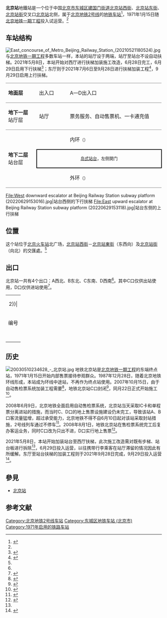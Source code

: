 {{NoteTA |G1=Railway}}
{{otheruses|北京站 (消歧義)}}
{{Infobox station
| name = 北京站
| eng_name = Beijing Zhan<br />(Beijing Railway Station)<ref name=map2021>{{cite web|url=https://www.bjsubway.com/subway/images/luwangtu.png|title=北京城市轨道交通线网图|date=2021-12-31|access-date=2021-12-30|archive-date=2021-12-31|archive-url=https://web.archive.org/web/20211231004642/https://www.bjsubway.com/subway/images/luwangtu.png}}</ref>
| linecolour = {{北京地铁颜色|2}}
| image = Platform of L2 Beijing Railway Station (20201224162315).jpg
| caption = 地铁北京站站台
| other_name = 
| country = {{PRC}}
| borough = [[北京市|北京市]][[东城区_(北京市)|东城区]][[建国门街道|建国门街道]]
| address = [[北京站西街|北京站西街]]、[[北京站东街|北京站东街]]、[[北京站街|北京站街]]交叉口[[北京站|北京站]]北侧
| coordinates = {{Coord|39.903545|116.420935|type:railwaystation_region:CN-11_source:GoogleMaps|display=inline,title}}
| elevation = 
| operator = [[北京市地铁运营有限公司|北京市地铁运营有限公司]]
| lines = {{北京地铁线路名|2|SL}}
| distance = 
| platform = 1座[[岛式站台|岛式站台]]
| tracks = 2条
| bus_routes = 
| bus_stands = 
| connections = {{rint|cn|rail}} [[北京站|北京站]]<br />公交站：北京站西、北京站东、北京站前街
| structure = 地下车站
| hall = 分离式站厅
| depth = 
| levels = 
| interchange = 
| exits = 4個
| architect = 
| architectural_style = 
| colour = 
| type = 
| status = 运营中
| code = 210
| classification = 
| website = 
| built = 
| opened = 1971年1月15日（试运营）<ref name=opening>{{cite web |title=地铁公司1971 -- 1980年地铁大事记 |url=http://bjsubway.com/node/1842 |website=北京地铁 |accessdate=2020-11-14 |archiveurl=https://web.archive.org/web/20101231221907/http://bjsubway.com/node/1842 |archivedate=2010-12-31 |dead-url=no }}</ref>
| pass_year = 
| passengers = 25万人次<small>（2016年9月30日）</small><ref>{{cite news|url=http://www.bjsubway.com/news/qyxw/yyzd/2016-10-07/126926.html|title=国庆假日期间15条线路运送乘客3896.16万人次|publisher=[[北京市地铁运营有限公司|北京市地铁运营有限公司]]|date=2016-10-07|accessdate=2016-12-08|archive-date=2016-12-09|archive-url=https://web.archive.org/web/20161209015552/http://www.bjsubway.com/news/qyxw/yyzd/2016-10-07/126926.html|dead-url=no}}</ref>
| pass_system = 
| pass_rank = 
| mpassengers = 
| trains = 
| station_hours = 
| hours = 
| first = {{北京地铁线路名|2|S}}
:外环：05:15
:内环：05:12
| last = {{北京地铁线路名|2|S}}
:外环：22:36
:外环往{{站|积水潭}}：23:21
:内环：22:35
:内环往{{站|西直门}}：23:23
| adjacent = {{adjacent stations|system=北京地铁|line=2|left=崇文门|right=建国门|note-left=1.023km|note-mid=距离[[西直门站|西直门]]10.543km|note-right=0.945km}}
| route_map = {{Routemap|inline=yes|map=
utSTRf\utSTRg~~ ~~{{rmr|Licon=U|{{stl|北京地铁|崇文门}}}}
utSTR+BSl\utSTR+BSr
utSTR+BSl\utSTR+BSr
utSTRc2\utABZg3\utABZg2\utSTRc3
utSTR+1\utABZg2!~utSTRc4\utABZg3!~utSTRc1\utSTR+4
utSTR\utABZg+1\utABZg+4\utSTR
utSTR\utSTR\utSTR\utSTR
utSTR2\utENDEe\utENDEe\utSTR3
utSTRc1\utSTR+4\utSTR+1\utSTRc4
utSTRf\utSTRg~~ ~~{{rmr|Licon=D|{{stl|北京地铁|建国门}}}}
}}
}}
'''北京站'''地鐵站是一个位于中国[[北京市|北京市]][[东城区_(北京市)|东城区]][[建国门街道|建国门街道]][[北京站西街|北京站西街]]、[[北京站东街|北京站东街]]、[[北京站街|北京站街]]交叉口[[北京站|北京站]]北侧，属于[[北京地铁|北京地铁]][[北京地铁2号线|2号线]]的[[地铁车站|地铁车站]]<ref name=station>{{cite web |title=2号线 北京地铁官方网站 |url=https://www.bjsubway.com/station/xltcx/line2/2013-08-26/267.html |website=北京地铁 |accessdate=2020-11-14 |archive-date=2020-11-24 |archive-url=https://web.archive.org/web/20201124233357/http://bjsubway.com/station/xltcx/line2/2013-08-26/267.html }}</ref>，1971年1月15日随[[北京地铁一期工程|北京地铁一期工程]]投入试运营。<ref name=opening/>

==车站结构==
[[File:East_concourse_of_Metro_Beijing_Railway_Station_(20210521180524).jpg|thumb]]
与[[北京地铁一期工程|北京地铁一期工程]]多数车站一样，本站的站厅设于两端，站厅至站台不设自动扶梯。2021年5月8日，本站开始对西厅进行扶梯加装施工改造，6月28日完工，6月29日启用下行扶梯<ref>{{cite web|url=https://www.163.com/dy/article/GE06QFS305424KLK.html|title=再也不用拎行李下楼梯了！地铁北京站西厅增设扶梯今日投用|publisher=[[北京交通广播|1039调查团]]|date=2021-06-29|accessdate=2021-10-03|archive-date=2021-10-03|archive-url=https://web.archive.org/web/20211003014513/https://www.163.com/dy/article/GE06QFS305424KLK.html}}</ref>；东厅则于2021年7月6日至9月28日进行扶梯加装工程<ref name=escalator>{{cite news|url=http://bj.people.com.cn/n2/2021/0508/c82840-34714709.html|title=地铁2号线北京站加装自动扶梯|work=[[北京晚报|北京晚报]]|date=2021-05-08|accessdate=2021-05-13|archive-date=2021-05-13|archive-url=https://web.archive.org/web/20210513064509/http://bj.people.com.cn/n2/2021/0508/c82840-34714709.html}}</ref>，9月29日启用上行扶梯。
{|cellspacing=0 cellpadding=3
|style="border-top:solid 1px gray;border-bottom:solid 1px gray;" width=100|'''地面层'''<br />
|style="border-top:solid 1px gray;border-bottom:solid 1px gray;" width=100|出入口
|style="border-top:solid 1px gray;border-bottom:solid 1px gray;" width=350|A—D出入口
|-
|style="border-bottom:solid 1px gray;"|'''地下一层'''<br />站厅层
|style="border-bottom:solid 1px gray;"|站厅
|style="border-bottom:solid 1px gray;"|票务服务、自动售票机、一卡通充值
|-
|style="border-bottom:solid 1px gray;" rowspan=3|'''地下二层'''<br />站台层
|{{arrow|L}}
|{{北京地铁线路名|2|c}}内环<small>（{{站|崇文门}}）</small>
|-
|style="border-right:solid 2px black;border-left:solid 2px black;border-top:solid 2px black;border-bottom:solid 2px black;" colspan=2|<center><small>[[岛式站台|岛式站台]]，左侧開门</small></center>
|-
|style="border-bottom:solid 1px gray;"|{{arrow|R}}
|style="border-bottom:solid 1px gray;"|{{北京地铁线路名|2|c}}外环<small>（{{站|建国门}}）</small>
|}
<gallery>
File:West downward escalator at Beijing Railway Station subway platform (20220629153016).jpg|站台西侧的下行扶梯
File:East upward escalator at Beijing Railway Station subway platform (20220629153118).jpg|站台东侧的上行扶梯
</gallery>

==位置==
这个站位于[[北京火车站|北京火车站]]北广场，[[北京站西街|北京站西街]]－[[北京站東街|北京站東街]]（东西向）及[[北京站街|北京站街]]（向北）的交匯處。<ref name=station/>

==出口==
北京站一共有4个出口：A西北、B东北、C东南、D西南<ref name=station/>。其中C口仅供出站使用，D口仅供进站使用<ref>{{cite news|url=https://news.sina.com.cn/o/2009-02-05/130015116321s.shtml|title=地铁北京站D口进C口出|work=[[北京晚报|北京晚报]]|date=2009-02-05|accessdate=2021-05-13|archive-date=2021-05-13|archive-url=https://web.archive.org/web/20210513065103/https://news.sina.com.cn/o/2009-02-05/130015116321s.shtml}}</ref>。
{| class="wikitable"
| colspan="5" align="center" bgcolor={{北京地铁颜色|2}}|
|-
! 编号
! 指示
! 建议前往的目的地
! 图片
! 无障碍设施图片
|-
| {{港鐵出口|A|附=輪}} 
| 
|[[全国妇联|全国妇联]]、[[北京市政协|北京市政协]]、[[建国门街道|建国门街道]]办事处、[[长安大戏院|长安大戏院]]、宝辰饭店、国际饭店、三元金安大酒店、北京市东城区职业教育中心学校 
| [[File:Exit_A_of_Metro_Beijing_Railway_Station_(20210517115652).jpg|150px]] 
| [[File:Barrier-free_facilities_at_Exit_A_of_Beijing_Subway_Beijing_Railway_Station.jpg|150px]]
|-
| {{港鐵出口|B}}  
| 
| [[中粮|中粮]]广场、[[中国铁路北京局集团有限公司|中国铁路北京局集团有限公司]]北京办事处、北京站地区管理处、[[恒基中心|恒基中心]]、[[中华人民共和国海关总署|中华人民共和国海关总署]]、[[中国社会科学院|中国社会科学院]]、[[国家旅游局|国家旅游局]] 
| [[File:Exit_B_of_Metro_Beijing_Railway_Station_(20210521182139).jpg|150px]] 
| {{n/a}}
|-
| {{港鐵出口|C}}  
| 
| [[信通大厦|信通大厦]]、[[北京站|北京站]]出站口 
| [[File:Exit_C_of_Metro_Beijing_Railway_Station_(20210521183302).jpg|150px]] 
| {{n/a}}
|-
| {{港鐵出口|D}}
|  
| 2号线 
| [[File:Entrance_D_of_Metro_Beijing_Railway_Station_(20210521181500).jpg|150px]]
|{{n/a}}
|-
| colspan="5" bgcolor="#EEEEEE" | {{港鐵出口|註=輪}}
|}

== 历史 ==
[[File:20030510234628_-_北京站.jpg|thumb]]
地铁北京站是[[北京地铁一期工程|北京地铁一期工程]]的东端终点站，1971年1月15日开始内部售票接待参观群众。1987年12月28日，随着北京地铁环线形成，本站成为环线中途站，不再作为终点站使用。2007年10月15日，由于自动售检票系统加装工程需要<ref>{{cite news|url=http://news.sohu.com/20070830/n251857040.shtml|title=北京站地铁不再承担过街通道功能|work=[[北京日报|北京日报]]|date=2007-08-30|accessdate=2021-05-13|archive-date=2021-05-13|archive-url=https://web.archive.org/web/20210513130140/http://news.sohu.com/20070830/n251857040.shtml}}</ref>，地铁北京站C口封闭<ref>{{cite news|url=http://news.sohu.com/20071011/n252601889.shtml|title=地铁北京站东南口 本月15日开工改造|work=[[北京晚报|北京晚报]]|date=2007-10-11|accessdate=2021-05-13|archive-date=2018-12-13|archive-url=https://web.archive.org/web/20181213235038/http://news.sohu.com/20071011/n252601889.shtml}}</ref>，同月22日正式开始施工<ref>{{cite news|url=http://news.sohu.com/20071022/n252790818.shtml|title=地铁北京站东南口开始改造|publisher=[[中国新闻网|中国新闻网]]|date=2007-10-22|accessdate=2021-05-13|archive-date=2021-05-13|archive-url=https://web.archive.org/web/20210513104402/http://news.sohu.com/20071022/n252790818.shtml}}</ref>。

2008年6月9日，北京地铁全面启用自动售检票系统，北京站当天采取IC卡和单程票分离进站的措施，而当时C、D口的地上售票设施建设仍未完工，导致该站A、B口客流量猛增，超过承受能力，北京地铁不得不自6月10日起对该站采取封站措施，2号线列车通过不停车<ref>{{cite news|url=http://news.sohu.com/20080610/n257397714.shtml|title=地铁北京站今日起封站 2号线列车通过不停|work=[[法制晚报|法制晚报]]|date=2008-06-10|accessdate=2021-05-13|archive-date=2021-05-13|archive-url=https://web.archive.org/web/20210513071045/http://news.sohu.com/20080610/n257397714.shtml}}</ref>。2008年8月1日，地铁北京站在售检票系统完工后复办客运业务，同时C口改为只出不进，D口实行地上售票<ref>{{cite news|url=http://news.sohu.com/20080802/n258540174.shtml|title=地铁北京站已恢复正常运营 东南口暂时只出不进|work=[[京华时报|京华时报]]|date=2008-08-02|accessdate=2021-05-13|archive-date=2021-05-13|archive-url=https://web.archive.org/web/20210513065104/http://news.sohu.com/20080802/n258540174.shtml}}</ref>。

2021年5月8日，本站开始加装站台至西厅扶梯，此次施工改造需对既有步梯、站台板进行拆除<ref name=escalator/>，6月29日投入运营，以往携带行李乘客在站厅滞留的情况因此有所缓解。东厅至站台扶梯的加装工程则于2021年9月28日完成，9月29日投入运营<ref>{{cite news|url=http://finance.sina.com.cn/jjxw/2021-09-29/doc-iktzscyx7021914.shtml|title=又加一部扶梯！北京站地铁站增第二部扶梯，乘客不用再爬楼了|publisher=北京日报客户端|date=2021-09-29|accessdate=2021-10-03|archive-date=2021-10-03|archive-url=https://web.archive.org/web/20211003010156/https://finance.sina.com.cn/jjxw/2021-09-29/doc-iktzscyx7021914.shtml}}</ref>。

==參見==
*[[北京站|北京站]]

==参考文献==
{{reflist}}

{{commonscat|Beijing Railway Station (Beijing Subway)}}

{{北京地铁2号线}}

[[Category:北京地铁2号线车站|Category:北京地铁2号线车站]]
[[Category:东城区地铁车站_(北京市)|Category:东城区地铁车站 (北京市)]]
[[Category:1971年启用的铁路车站|Category:1971年启用的铁路车站]]